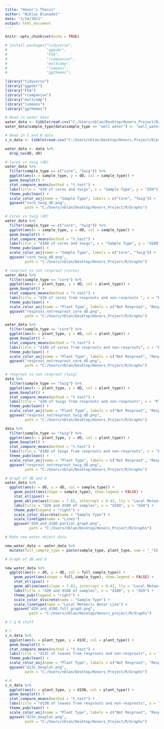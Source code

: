 ```yaml
---
title: "Honor's Thesis"
author: "Niklas Blanadet"
date: "1/24/2021"
output: html_document
---
```


```r
knitr::opts_chunk$set(echo = TRUE)
```


```r
# install.packages("tidyverse", 
#                  "ggpubr", 
#                  "FSA", 
#                  "rcompanion", 
#                  "multcomp", 
#                  "lsmeans", 
#                  "ggthemes")

library("tidyverse")
library("ggpubr")
library("FSA")
library("rcompanion")
library("multcomp")
library("lsmeans")
library("ggthemes")
```

```r
# Read in water data
water_data <- tibble(read.csv("C:/Users/nblan/Desktop/Honors_Project/R/project_data.csv"))
water_data$sample_type[data$sample_type == "well water"] <- "well_water"

# Read in C and N data
c_n_data <- tibble(read.csv("C:/Users/nblan/Desktop/Honors_Project/R/project_c_n_data.csv"))
```

```r
water_data <- data %>%
  drop_na(dD, dO)
```

```r
# Cores vs twig (dD)
water_data %>%
  filter(sample_type == c("core", "twig")) %>%
  ggplot(aes(x = sample_type, y = dD, col = sample_type)) +
  geom_boxplot() +
  stat_compare_means(method = "t.test") +
  labs(title = "d2H of cores and twigs", x = "Sample Type", y = "d2H") +
  theme_pubclean() +
  scale_color_wsj(name = "Sample Type", labels = c("Core", "Twig")) +
  ggsave("core_twig_dD.png", 
         path = "C:/Users/nblan/Desktop/Honors_Project/R/Graphs")

# Cores vs twig (dO)
water_data %>%
  filter(sample_type == c("core", "twig")) %>%
  ggplot(aes(x = sample_type, y = dO, col = sample_type)) +
  geom_boxplot() +
  stat_compare_means(method = "t.test") +
  labs(title = "d18O of cores and twigs", x = "Sample Type", y = "d18O") +
  theme_pubclean() +
  scale_color_wsj(name = "Sample Type", labels = c("Core", "Twig")) +
  ggsave("core_twig_dO.png", 
         path = "C:/Users/nblan/Desktop/Honors_Project/R/Graphs")
```

```r
# resprout vs not resprout (cores)
water_data %>%
  filter(sample_type == "core") %>%
  ggplot(aes(x = plant_type, y = dD, col = plant_type)) +
  geom_boxplot() +
  stat_compare_means(method = "t.test") +
  labs(title = "d2H of cores from resprouts and non-resprouts ", x = "Plant Type", y = "d2H") +
  theme_pubclean() +
  scale_color_wsj(name = "Plant Type", labels = c("Not Resprout", "Resprout")) +
  ggsave("resprout_notresprout_core_dD.png", 
         path = "C:/Users/nblan/Desktop/Honors_Project/R/Graphs")

water_data %>%
  filter(sample_type == "core") %>%
  ggplot(aes(x = plant_type, y = dO, col = plant_type)) +
  geom_boxplot() +
  stat_compare_means(method = "t.test") +
  labs(title = "d18O of cores from resprouts and non-resprouts", x = "Plant Type", y = "d18O") +
  theme_pubclean() +
  scale_color_wsj(name = "Plant Type", labels = c("Not Resprout", "Resprout")) +
  ggsave("resprout_notresprout_core_dO.png", 
         path = "C:/Users/nblan/Desktop/Honors_Project/R/Graphs")
```

```r
# resprout vs not resprout (twig)
data %>%
  filter(sample_type == "twig") %>%
  ggplot(aes(x = plant_type, y = dD, col = plant_type)) +
  geom_boxplot() +
  stat_compare_means(method = "t.test") +
  labs(title = "d2H of twigs from resprouts and non-resprouts", x = "Plant Type", y = "d2H") +
  theme_pubclean() +
  scale_color_wsj(name = "Plant Type", labels = c("Not Resprout", "Resprout")) +
  ggsave("resprout_notresprout_twig_dD.png", 
         path = "C:/Users/nblan/Desktop/Honors_Project/R/Graphs")

data %>%
  filter(sample_type == "twig") %>%
  ggplot(aes(x = plant_type, y = dO, col = plant_type)) +
  geom_boxplot() +
  stat_compare_means(method = "t.test") +
  labs(title = "d18O of twigs from resprouts and non-resprouts", x = "Plant Type", y = "d18O") +
  theme_pubclean() +
  scale_color_wsj(name = "Plant Type", labels = c("Not Resprout", "Resprout")) +
  ggsave("resprout_notresprout_twig_dO.png", 
         path = "C:/Users/nblan/Desktop/Honors_Project/R/Graphs")
```


```r
# Graph of dD and O
water_data %>%
  ggplot(aes(x = dO, y = dD, col = sample_type)) +
    geom_point(aes(shape = sample_type), show.legend = FALSE) +
    stat_ellipse() +
    geom_abline(aes(slope = 7.82, intercept = 9.42, lty = "Local Meteoric Water Line")) +
    labs(title = "d2H and d180 of samples", x = "d18O", y = "d2H") +
    theme_pubr(legend = "right") +
    scale_color_discrete(name = "Sample Type") +
    scale_linetype(name = "Lines")
    ggsave("d2H_and_d18O_partial_graph.png",
           path = "C:/Users/nblan/Desktop/Honors_Project/R/Graphs")
```
```r
# Make new water object data

new_water_data <- water_data %>%
  mutate(full_sample_type = paste(sample_type, plant_type, sep = "_"))

# Graph of dD and O

new_water_data %>%
  ggplot(aes(x = dO, y = dD, col = full_sample_type)) +
    geom_point(aes(shape = full_sample_type), show.legend = FALSE) +
    stat_ellipse() +
    geom_abline(aes(slope = 7.82, intercept = 9.42, lty = "Local Meteoric Water LIne")) +
    labs(title = "d2H and d180 of samples", x = "d18O", y = "d2H") +
    theme_pubr(legend = "right") +
    scale_color_discrete(name = "Sample Type") +
    scale_linetype(name = "Local Meteoric Water Line") +
    ggsave("d2H_and_d18O_full_graph.png", 
           path = "C:/Users/nblan/Desktop/Honors_project/R/Graphs")

```


```r
# C & N stuff

# C
c_n_data %>%
  ggplot(aes(x = plant_type, y = d13C, col = plant_type)) +
  geom_boxplot() +
  stat_compare_means(method = "t.test") +
  labs(title = "d13C of leaves from resprouts and non-resprouts", x = "Plant Type", y = "d13C") +
  theme_pubclean() +
  scale_color_wsj(name = "Plant Type", labels = c("Not Resprout", "Resprout")) +
  ggsave("d13c_boxplot.png", 
         path = "C:/Users/nblan/Desktop/Honors_Project/R/Graphs")

# N
c_n_data %>%
  ggplot(aes(x = plant_type, y = d15N, col = plant_type)) +
  geom_boxplot() +
  stat_compare_means(method = "t.test") +
  labs(title = "d15N of leaves from resprouts and non-resprouts", x = "Plant Type", y = "d15N") +
  theme_pubclean() +
  scale_color_wsj(name = "Plant Type", labels = c("Not Resprout", "Resprout")) +
  ggsave("d15n_boxplot.png", 
         path = "C:/Users/nblan/Desktop/Honors_Project/R/Graphs")
```






